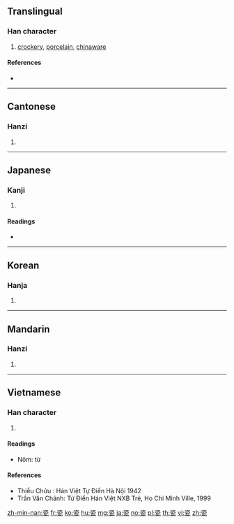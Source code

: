 {{also|甆}}
==Translingual==

===Han character===
{{Han char|rn=98|rad=瓦|as=06|sn=11|four=37717|canj=IOMVN,MOMVN}}

# [[crockery]], [[porcelain]], [[chinaware]]

====References====
* {{Han ref|kx=0749.070|dkj=21491|dj=1157.300|hdz=21424.220|uh=74F7|ud=29943|bh=B2A1|bd=45729}}

----

==Cantonese==

===Hanzi===
{{yue-hanzi|jyut=|y=chi4}}

# {{defn|lang=yue|sort=瓦06}}

----

==Japanese==

===Kanji===
{{ja-kanji|grade=|rs=瓦06}}

# {{defn|lang=ja|sort=瓦06}}

====Readings====
* {{ja-readings|on=[[し]] (shi), [[じ]] (ji)|kun=[[かめ]] (kame)}}

----

==Korean==

===Hanja===
{{ko-hanja|hangeul=자|eumhun=|rv=ja|mr=cha|y=ca}}

# {{defn|lang=ko|sort=瓦06}}

----

==Mandarin==

===Hanzi===
{{cmn-hanzi|pin=[[cí]] ([[ci2]])|wg=tz'u<sup>2</sup>}}

# {{defn|lang=cmn|sort=瓦06}}

----

==Vietnamese==

===Han character===
{{vi-hantu|[[từ]], [[sứ]], [[tư]]|rs=瓦06}}

# {{defn|lang=vi|sort=瓦06}}

====Readings====
* Nôm: từ

====References====
* Thiều Chửu : Hán Việt Tự Điển Hà Nội 1942
* Trần Văn Chánh: Từ Điển Hán Việt NXB Trẻ, Ho Chi Minh Ville, 1999

[[zh-min-nan:瓷]]
[[fr:瓷]]
[[ko:瓷]]
[[hu:瓷]]
[[mg:瓷]]
[[ja:瓷]]
[[no:瓷]]
[[pl:瓷]]
[[th:瓷]]
[[vi:瓷]]
[[zh:瓷]]